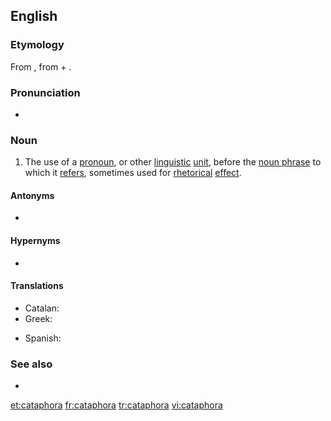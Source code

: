 ==English==
{{examples-right|examples=- He's going to get into a fight, John is.<br>- If you want to, you can do the dishes.<br>- He is the man of the hour. He needs no introduction. He is our next candidate for President. I give you Richard Nixon.}}

===Etymology===
From {{etyl|grc|en}} {{m|grc|καταφορά||a downward motion}}, from {{m|grc|κατά||downwards}} + {{m|grc|φέρω||I carry}}.

===Pronunciation===
* {{IPA|/kætəˈfɔɹə/|/kəˈtæfɜɹə/|lang=en}}

===Noun===
{{en-noun}}

# {{lb|en|linguistics|rhetoric}} The use of a [[pronoun]], or other [[linguistic]] [[unit]], before the [[noun phrase]] to which it [[refers]], sometimes used for [[rhetorical]] [[effect]].

====Antonyms====
* {{l|en|anaphora}}

====Hypernyms====
* {{l|en|endophora}}

====Translations====
{{trans-top|referring to a noun that appears later}}
* Catalan: {{t|ca|catàfora|f}}
* Greek: {{t+|el|καταφορά|f|sc=Grek}}
{{trans-mid}}
* Spanish: {{t+|es|catáfora|f}}
{{trans-bottom}}

===See also===
* {{projectlink|wikipedia}}

[[et:cataphora]]
[[fr:cataphora]]
[[tr:cataphora]]
[[vi:cataphora]]